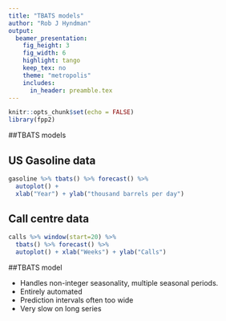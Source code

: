 ```yaml
---
title: "TBATS models"
author: "Rob J Hyndman"
output:
  beamer_presentation:
    fig_height: 3
    fig_width: 6
    highlight: tango
    keep_tex: no
    theme: "metropolis"
    includes:
      in_header: preamble.tex
---
```


```r
knitr::opts_chunk$set(echo = FALSE)
library(fpp2)
```

##TBATS models

\begin{block}{\Large TBATS}
\textbf{\Large T}rigonometric terms for seasonality\\
\textbf{\Large B}ox-Cox transformations for heterogeneity\\
\textbf{\Large A}RMA errors for short-term dynamics\\
\textbf{\Large T}rend (possibly damped)\\
\textbf{\Large S}easonal (including multiple and non-integer periods)
\end{block}

## US Gasoline data

```r
gasoline %>% tbats() %>% forecast() %>%
  autoplot() +
  xlab("Year") + ylab("thousand barrels per day")
```

## Call centre data

```r
calls %>% window(start=20) %>%
  tbats() %>% forecast() %>%
  autoplot() + xlab("Weeks") + ylab("Calls")
```

##TBATS model

\begin{block}{\Large TBATS}\fontsize{13.5}{19}\sf
\textbf{\Large T}rigonometric terms for seasonality\\
\textbf{\Large B}ox-Cox transformations for heterogeneity\\
\textbf{\Large A}RMA errors for short-term dynamics\\
\textbf{\Large T}rend (possibly damped)\\
\textbf{\Large S}easonal (including multiple and non-integer periods)
\end{block}\vspace*{0.1cm}\fontsize{13}{15}\sf

* Handles non-integer seasonality, multiple seasonal periods.
* Entirely automated
* Prediction intervals often too wide
* Very slow on long series


